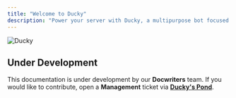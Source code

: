 ```yaml
---
title: "Welcome to Ducky"
description: "Power your server with Ducky, a multipurpose bot focused on seamlessly integrating Discord and ERLC server automation for effortless management."
---
```


![Ducky](https://duckybot.xyz/images/banners/footers/Ducky.png)

## Under Development

This documentation is under development by our **Docwriters** team. If you would like to contribute, open a **Management** ticket via [**Ducky's Pond**](https://duckybot.xyz/support).
